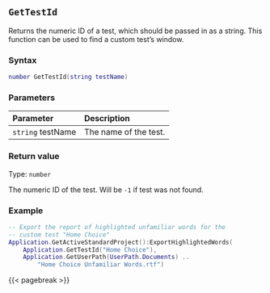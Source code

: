 ## `GetTestId`

Returns the numeric ID of a test, which should be passed in as a string.
This function can be used to find a custom test's window.

### Syntax {-}

``` .lua
number GetTestId(string testName)
```

### Parameters {-}

**Parameter** | **Description**
| :-- | :-- |
| `string` testName | The name of the test. |

### Return value {-}

Type: `number`

The numeric ID of the test. Will be `-1` if test was not found.

### Example\index{examples!retrieving custom test IDs} {-}

``` .lua
-- Export the report of highlighted unfamiliar words for the
-- custom test "Home Choice"
Application.GetActiveStandardProject():ExportHighlightedWords(
    Application.GetTestId("Home Choice"), 
    Application.GetUserPath(UserPath.Documents) ..
        "Home Choice Unfamiliar Words.rtf")
```

{{< pagebreak >}}

